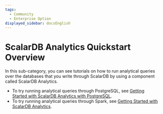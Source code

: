 ```yaml
---
tags:
  - Community
  - Enterprise Option
displayed_sidebar: docsEnglish
---
```


# ScalarDB Analytics Quickstart Overview

In this sub-category, you can see tutorials on how to run analytical queries over the databases that you write through ScalarDB by using a component called ScalarDB Analytics.

- To try running analytical queries through PostgreSQL, see [Getting Started with ScalarDB Analytics with PostgreSQL](scalardb-analytics-postgresql/getting-started.mdx).
- To try running analytical queries through Spark, see [Getting Started with ScalarDB Analytics](scalardb-samples/scalardb-analytics-spark-sample/README.mdx).
